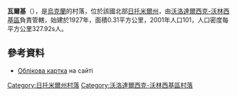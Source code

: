 {{coord|50|41|41|N|28|35|22|E|scale:30000|display=title}}

'''瓦爾基'''（{{lang-uk|Валки}}），是[[烏克蘭|烏克蘭]]的村落，位於該國北部[[日托米爾州|日托米爾州]]，由[[沃洛達爾西克-沃林西基區|沃洛達爾西克-沃林西基區]]負責管轄，始建於1927年，面積0.31平方公里，2001年人口101，人口密度每平方公里327.92s人。

==參考資料==
* [http://w1.c1.rada.gov.ua/pls/z7503/A005?rdat1=09.05.2015&rf7571=9022 Облікова картка] на сайті

{{DEFAULTSORT:Валки}}
[[Category:日托米爾州村落|Category:日托米爾州村落]]
[[Category:沃洛達爾西克-沃林西基區村落|Category:沃洛達爾西克-沃林西基區村落]]


{{Zhytomyr-geo-stub}}